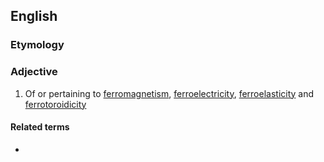 ==English==

===Etymology===
{{confix|en|ferro|ic}}

===Adjective===
{{en-adj}}

# {{lb|en|physics}} Of or pertaining to [[ferromagnetism]], [[ferroelectricity]], [[ferroelasticity]] and [[ferrotoroidicity]]

====Related terms====
* {{l|en|ferroics}}